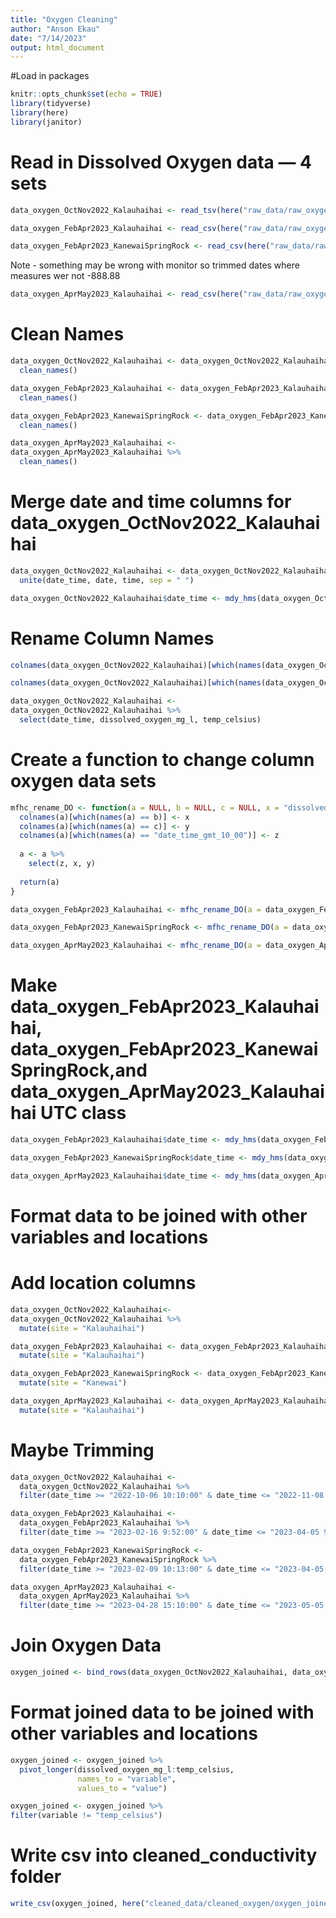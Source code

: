 ```yaml
---
title: "Oxygen Cleaning"
author: "Anson Ekau"
date: "7/14/2023"
output: html_document
---
```


#Load in packages

```r
knitr::opts_chunk$set(echo = TRUE)
library(tidyverse)
library(here)
library(janitor)
```


# Read in Dissolved Oxygen data — 4 sets

```r
data_oxygen_OctNov2022_Kalauhaihai <- read_tsv(here("raw_data/raw_oxygen/data_oxygen_OctNov2022_Kalauhaihai_21446085.txt"))
```

```r
data_oxygen_FebApr2023_Kalauhaihai <- read_csv(here("raw_data/raw_oxygen/Data_oxygen_FebApr2023_Kalauhaihai_21446085.csv"), skip = 1)
```

```r
data_oxygen_FebApr2023_KanewaiSpringRock <- read_csv(here("raw_data/raw_oxygen/Data_oxygen_FebApr2023_KanewaiSpringRock_21515403.csv"), skip = 1)
```
Note - something may be wrong with monitor so trimmed dates where measures wer not -888.88
```r
data_oxygen_AprMay2023_Kalauhaihai <- read_csv(here("raw_data/raw_oxygen/data_oxygen_AprMay2023_Kalauhaihai_21446085.csv"), skip = 1)
```

# Clean Names


```r
data_oxygen_OctNov2022_Kalauhaihai <- data_oxygen_OctNov2022_Kalauhaihai %>% 
  clean_names()
```

```r
data_oxygen_FebApr2023_Kalauhaihai <- data_oxygen_FebApr2023_Kalauhaihai %>% 
  clean_names()
```

```r
data_oxygen_FebApr2023_KanewaiSpringRock <- data_oxygen_FebApr2023_KanewaiSpringRock %>% 
  clean_names()
```

```r
data_oxygen_AprMay2023_Kalauhaihai <- 
data_oxygen_AprMay2023_Kalauhaihai %>% 
  clean_names()
```

# Merge date and time columns for data_oxygen_OctNov2022_Kalauhaihai

```r
data_oxygen_OctNov2022_Kalauhaihai <- data_oxygen_OctNov2022_Kalauhaihai %>%
  unite(date_time, date, time, sep = " ")

data_oxygen_OctNov2022_Kalauhaihai$date_time <- mdy_hms(data_oxygen_OctNov2022_Kalauhaihai$date_time)
```

# Rename Column Names
```r
colnames(data_oxygen_OctNov2022_Kalauhaihai)[which(names(data_oxygen_OctNov2022_Kalauhaihai) == "do_conc_mg_l_c_1_2")] <- "dissolved_oxygen_mg_l"

colnames(data_oxygen_OctNov2022_Kalauhaihai)[which(names(data_oxygen_OctNov2022_Kalauhaihai) == "temp_c_c_2")] <- "temp_celsius"

data_oxygen_OctNov2022_Kalauhaihai <-
data_oxygen_OctNov2022_Kalauhaihai %>% 
  select(date_time, dissolved_oxygen_mg_l, temp_celsius)
```

# Create a function to change column oxygen data sets
```r
mfhc_rename_DO <- function(a = NULL, b = NULL, c = NULL, x = "dissolved_oxygen_mg_l", y = "temp_celsius", z = "date_time") {
  colnames(a)[which(names(a) == b)] <- x
  colnames(a)[which(names(a) == c)] <- y
  colnames(a)[which(names(a) == "date_time_gmt_10_00")] <- z
  
  a <- a %>% 
    select(z, x, y)
  
  return(a)
}
```

```r
data_oxygen_FebApr2023_Kalauhaihai <- mfhc_rename_DO(a = data_oxygen_FebApr2023_Kalauhaihai, b = "do_conc_mg_l_lgr_s_n_21446085_sen_s_n_21446085", c = "temp_c_lgr_s_n_21446085_sen_s_n_21446085")
```

```r
data_oxygen_FebApr2023_KanewaiSpringRock <- mfhc_rename_DO(a = data_oxygen_FebApr2023_KanewaiSpringRock, b = "do_conc_mg_l_lgr_s_n_21515403_sen_s_n_21515403", c = "temp_c_lgr_s_n_21515403_sen_s_n_21515403")
```

```r
data_oxygen_AprMay2023_Kalauhaihai <- mfhc_rename_DO(a = data_oxygen_AprMay2023_Kalauhaihai, b = "do_conc_mg_l_lgr_s_n_21446085_sen_s_n_21446085", c = "temp_c_lgr_s_n_21446085_sen_s_n_21446085")
```

# Make data_oxygen_FebApr2023_Kalauhaihai, data_oxygen_FebApr2023_KanewaiSpringRock,and data_oxygen_AprMay2023_Kalauhaihai UTC class

```r
data_oxygen_FebApr2023_Kalauhaihai$date_time <- mdy_hms(data_oxygen_FebApr2023_Kalauhaihai$date_time)

data_oxygen_FebApr2023_KanewaiSpringRock$date_time <- mdy_hms(data_oxygen_FebApr2023_KanewaiSpringRock$date_time)

data_oxygen_AprMay2023_Kalauhaihai$date_time <- mdy_hms(data_oxygen_AprMay2023_Kalauhaihai$date_time)
```

# Format data to be joined with other variables and locations

# Add location columns

```r
data_oxygen_OctNov2022_Kalauhaihai<- 
data_oxygen_OctNov2022_Kalauhaihai %>% 
  mutate(site = "Kalauhaihai")

data_oxygen_FebApr2023_Kalauhaihai <- data_oxygen_FebApr2023_Kalauhaihai %>%
  mutate(site = "Kalauhaihai")

data_oxygen_FebApr2023_KanewaiSpringRock <- data_oxygen_FebApr2023_KanewaiSpringRock %>%
  mutate(site = "Kanewai")

data_oxygen_AprMay2023_Kalauhaihai <- data_oxygen_AprMay2023_Kalauhaihai %>%
  mutate(site = "Kalauhaihai")
```

# Maybe Trimming
```r
data_oxygen_OctNov2022_Kalauhaihai <- 
  data_oxygen_OctNov2022_Kalauhaihai %>% 
  filter(date_time >= "2022-10-06 10:10:00" & date_time <= "2022-11-08 09:30:00")

data_oxygen_FebApr2023_Kalauhaihai <- 
  data_oxygen_FebApr2023_Kalauhaihai %>% 
  filter(date_time >= "2023-02-16 9:52:00" & date_time <= "2023-04-05 9:35:00")

data_oxygen_FebApr2023_KanewaiSpringRock <-
  data_oxygen_FebApr2023_KanewaiSpringRock %>% 
  filter(date_time >= "2023-02-09 10:13:00" & date_time <= "2023-04-05 10:15:00")

data_oxygen_AprMay2023_Kalauhaihai <-
  data_oxygen_AprMay2023_Kalauhaihai %>% 
  filter(date_time >= "2023-04-28 15:10:00" & date_time <= "2023-05-05 9:30:00")

```


# Join Oxygen Data

```r
oxygen_joined <- bind_rows(data_oxygen_OctNov2022_Kalauhaihai, data_oxygen_FebApr2023_Kalauhaihai, data_oxygen_FebApr2023_KanewaiSpringRock, data_oxygen_AprMay2023_Kalauhaihai)

```

# Format joined data to be joined with other variables and locations

```r
oxygen_joined <- oxygen_joined %>% 
  pivot_longer(dissolved_oxygen_mg_l:temp_celsius, 
               names_to = "variable",
               values_to = "value")
```

```r
oxygen_joined <- oxygen_joined %>% 
filter(variable != "temp_celsius")
```

# Write csv into cleaned_conductivity folder

```r
write_csv(oxygen_joined, here("cleaned_data/cleaned_oxygen/oxygen_joined.csv"))
```

